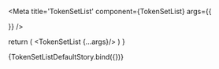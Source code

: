 
<Meta 
  title='TokenSetList' 
  component={TokenSetList}
  args={{

  }}
/>

<ArgsTable of={TokenSetList}/>

  return (
    <TokenSetList {...args}/>
  )
}

<Canvas>
  <Story name='Default'>
    {TokenSetListDefaultStory.bind({})}
  </Story>
</Canvas>